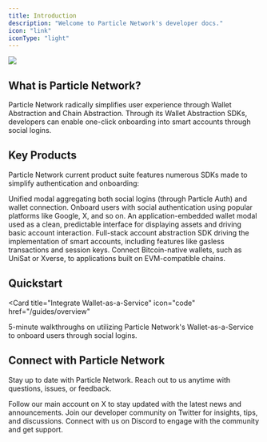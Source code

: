 ```yaml
---
title: Introduction
description: "Welcome to Particle Network's developer docs."
icon: "link"
iconType: "light"
---
```


<Frame>
  <img src="https://static.particle.network/mintlify/images/0.png" />
</Frame>

## What is Particle Network?

Particle Network radically simplifies user experience through Wallet Abstraction and Chain Abstraction. Through its Wallet Abstraction SDKs, developers can enable one-click onboarding into smart accounts through social logins.

## Key Products

Particle Network current product suite features numerous SDKs made to simplify authentication and onboarding:

<CardGroup cols={2}>
  <Card title="Particle Connect" icon="link" href="../api-reference/connect">
    Unified modal aggregating both social logins (through Particle Auth) and
    wallet connection.
  </Card>
  <Card title="Particle Auth" icon="shield" href="../api-reference/auth">
    Onboard users with social authentication using popular platforms like
    Google, X, and so on.
  </Card>
  <Card title="Particle Wallet" icon="wallet" href="../api-reference/wallet">
    An application-embedded wallet modal used as a clean, predictable interface for displaying assets and driving basic account interaction.
  </Card>
  <Card
    title="Account Abstraction"
    icon="credit-card"
    href="../api-reference/aa"
  >
    Full-stack account abstraction SDK driving the implementation of smart
    accounts, including features like gasless transactions and session keys.
  </Card>
  <Card title="BTC Connect" icon="btc" href="../api-reference/btc">
    Connect Bitcoin-native wallets, such as UniSat or Xverse, to applications
    built on EVM-compatible chains.
  </Card>
</CardGroup>

## Quickstart


<Card
  title="Integrate Wallet-as-a-Service"
  icon="code"
  href="/guides/overview"
>
  5-minute walkthroughs on utilizing Particle Network's Wallet-as-a-Service to
  onboard users through social logins.
</Card>

## Connect with Particle Network

Stay up to date with Particle Network. Reach out to us anytime with questions, issues, or feedback.

<CardGroup cols={3}>
  <Card
    title="@ParticleNtwrk"
    icon="x-twitter"
    href="https://x.com/ParticleNtwrk"
  >
    Follow our main account on X to stay updated with the latest news and
    announcements.
  </Card>
  <Card
    title="@ParticleBuild"
    icon="x-twitter"
    href="https://x.com/ParticleBuild"
  >
    Join our developer community on Twitter for insights, tips, and discussions.
  </Card>
  <Card
    title="Discord"
    icon="discord"
    href="https://discord.gg/particlenetwork"
  >
    Connect with us on Discord to engage with the community and get support.
  </Card>
</CardGroup>
